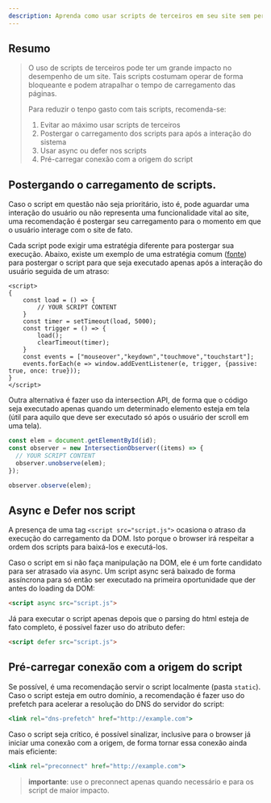 ```yaml
---
description: Aprenda como usar scripts de terceiros em seu site sem perder desempenho.
---
```


## Resumo

> O uso de scripts de terceiros pode ter um grande impacto no desempenho de um
> site. Tais scripts costumam operar de forma bloqueante e podem atrapalhar o
> tempo de carregamento das páginas.
>
> Para reduzir o tenpo gasto com tais scripts, recomenda-se:
>
> 1. Evitar ao máximo usar scripts de terceiros
> 2. Postergar o carregamento dos scripts para após a interação do sistema
> 3. Usar async ou defer nos scripts
> 4. Pré-carregar conexão com a origem do script

## Postergando o carregamento de scripts.

Caso o script em questão não seja prioritário, isto é, pode aguardar uma
interação do usuário ou não representa uma funcionalidade vital ao site, uma
recomendação é postergar seu carregamento para o momento em que o usuário
interage com o site de fato.

Cada script pode exigir uma estratégia diferente para postergar sua execução.
Abaixo, existe um exemplo de uma estratégia comum
([fonte](https://metabox.io/delay-javascript-execution-boost-page-speed/)) para
postergar o script para que seja executado apenas após a interação do usuário
seguida de um atraso:

```tsx
<script>
{
    const load = () => {
        // YOUR SCRIPT CONTENT
    }
    const timer = setTimeout(load, 5000);
    const trigger = () => {
        load();
        clearTimeout(timer);
    }
    const events = ["mouseover","keydown","touchmove","touchstart"];
    events.forEach(e => window.addEventListener(e, trigger, {passive: true, once: true}));
}
</script>
```

Outra alternativa é fazer uso da intersection API, de forma que o código seja
executado apenas quando um determinado elemento esteja em tela (útil para aquilo
que deve ser executado só após o usuário der scroll em uma tela).

```jsx
const elem = document.getElementById(id);
const observer = new IntersectionObserver((items) => {
  // YOUR SCRIPT CONTENT
  observer.unobserve(elem);
});

observer.observe(elem);
```

## Async e Defer nos script

A presença de uma tag `<script src="script.js">` ocasiona o atraso da execução
do carregamento da DOM. Isto porque o browser irá respeitar a ordem dos scripts
para baixá-los e executá-los.

Caso o script em si não faça manipulação na DOM, ele é um forte candidato para
ser atrasado via async. Um script async será baixado de forma assíncrona para só
então ser executado na primeira oportunidade que der antes do loading da DOM:

```html
<script async src="script.js">
```

Já para executar o script apenas depois que o parsing do html esteja de fato
completo, é possível fazer uso do atributo defer:

```html
<script defer src="script.js">
```

## Pré-carregar conexão com a origem do script

Se possível, é uma recomendação servir o script localmente (pasta `static`).
Caso o script esteja em outro domínio, a recomendação é fazer uso do prefetch
para acelerar a resolução do DNS do servidor do script:

```jsx
<link rel="dns-prefetch" href="http://example.com">
```

Caso o script seja crítico, é possível sinalizar, inclusive para o browser já
iniciar uma conexão com a origem, de forma tornar essa conexão ainda mais
eficiente:

```jsx
<link rel="preconnect" href="http://example.com">
```

> **importante**: use o preconnect apenas quando necessário e para os script de
> maior impacto.
